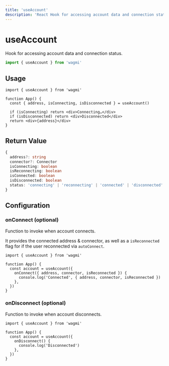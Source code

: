 ```yaml
---
title: 'useAccount'
description: 'React Hook for accessing account data and connection status.'
---
```


# useAccount

Hook for accessing account data and connection status.

```ts
import { useAccount } from 'wagmi'
```

## Usage

```tsx
import { useAccount } from 'wagmi'

function App() {
  const { address, isConnecting, isDisconnected } = useAccount()

  if (isConnecting) return <div>Connecting…</div>
  if (isDisconnected) return <div>Disconnected</div>
  return <div>{address}</div>
}
```

## Return Value

```ts
{
  address?: string
  connector?: Connector
  isConnecting: boolean
  isReconnecting: boolean
  isConnected: boolean
  isDisconnected: boolean
  status: 'connecting' | 'reconnecting' | 'connected' | 'disconnected'
}
```

## Configuration

### onConnect (optional)

Function to invoke when account connects.

It provides the connected address & connector, as well as a `isReconnected` flag for if the user reconnected via `autoConnect`.

```tsx {5-7}
import { useAccount } from 'wagmi'

function App() {
  const account = useAccount({
    onConnect({ address, connector, isReconnected }) {
      console.log('Connected', { address, connector, isReconnected })
    },
  })
}
```

### onDisconnect (optional)

Function to invoke when account disconnects.

```tsx {5-7}
import { useAccount } from 'wagmi'

function App() {
  const account = useAccount({
    onDisconnect() {
      console.log('Disconnected')
    },
  })
}
```
